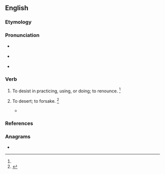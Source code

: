 {{also|Aband|A band}}
==English==

===Etymology===
{{contraction of|abandon|lang=en}}

===Pronunciation===
* {{a|RP}} {{IPA|/əˈbænd/|lang=en}}
* {{a|GenAm}} {{IPA|/əˈbænd/|lang=en}}
* {{rhymes|ænd|lang=en}}

===Verb===
{{en-verb}} {{term-context|obsolete|lang=en}}

# {{lb|en|transitive}} To desist in practicing, using, or doing; to renounce. {{defdate|attested only in the late 16th century}}<ref name=SOED/>
# {{lb|en|transitive}} To desert; to forsake. {{defdate|attested only in the late 16th century}}<ref name=SOED>{{R:SOED5|page=2}}</ref>
#* {{quote-book|author=Spenser|passage=And Vortiger enforced the kingdom to '''aband'''.}}

===References===
<references/>

===Anagrams===
* {{anagrams|en|Banda|banda}}